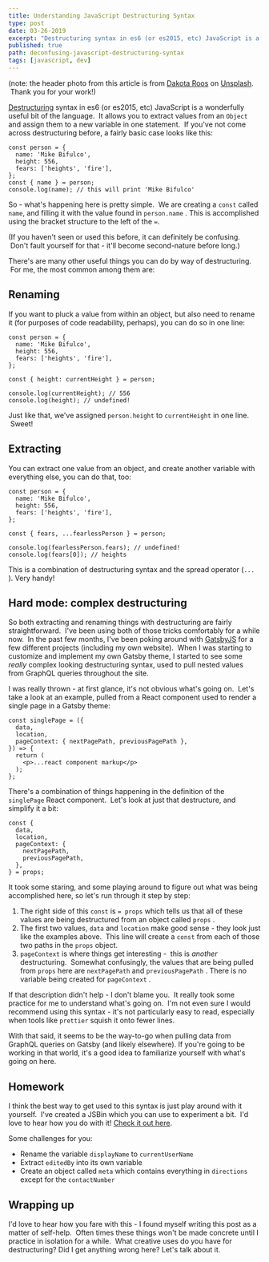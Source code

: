 ```yaml
---
title: Understanding JavaScript Destructuring Syntax
type: post
date: 03-26-2019
excerpt: "Destructuring syntax in es6 (or es2015, etc) JavaScript is a wonderfully useful bit of the language.  It allows you to extract values from an Object and assign them to a new variable in one statement -- but it can be confusing to read."
published: true
path: deconfusing-javascript-destructuring-syntax
tags: [javascript, dev]
---
```


(note: the header photo from this article is from [Dakota Roos](https://unsplash.com/photos/dSRhwPe6v9c?utm_source=unsplash&utm_medium=referral&utm_content=creditCopyText) on [Unsplash](https://unsplash.com/search/photos/structure?utm_source=unsplash&utm_medium=referral&utm_content=creditCopyText).  Thank you for your work!)

[Destructuring](https://developer.mozilla.org/en-US/docs/Web/JavaScript/Reference/Operators/Destructuring_assignment) syntax in es6 (or es2015, etc) JavaScript is a wonderfully useful bit of the language.  It allows you to extract values from an `Object` and assign them to a new variable in one statement.  If you've not come across destructuring before, a fairly basic case looks like this:

    const person = {
      name: 'Mike Bifulco',
      height: 556,
      fears: ['heights', 'fire'],
    };
    const { name } = person;
    console.log(name); // this will print 'Mike Bifulco'

So - what's happening here is pretty simple.  We are creating a `const` called `name`, and filling it with the value found in `person.name` . This is accomplished using the bracket structure to the left of the `=`.  

(If you haven't seen or used this before, it can definitely be confusing.  Don't fault yourself for that - it'll become second-nature before long.)

There's are many other useful things you can do by way of destructuring.  For me, the most common among them are:

## Renaming

If you want to pluck a value from within an object, but also need to rename it (for purposes of code readability, perhaps), you can do so in one line:

    const person = {
      name: 'Mike Bifulco',
      height: 556,
      fears: ['heights', 'fire'],
    };
    
    const { height: currentHeight } = person;
    
    console.log(currentHeight); // 556
    console.log(height); // undefined!

Just like that, we've assigned `person.height` to `currentHeight` in one line.  Sweet!

## Extracting

You can extract one value from an object, and create another variable with everything else, you can do that, too:

    const person = {
      name: 'Mike Bifulco',
      height: 556,
      fears: ['heights', 'fire'],
    };
    
    const { fears, ...fearlessPerson } = person;
    
    console.log(fearlessPerson.fears); // undefined!
    console.log(fears[0]); // heights

This is a combination of destructuring syntax and the spread operator (`...` ). Very handy!

## Hard mode: complex destructuring

So both extracting and renaming things with destructuring are fairly straightforward.  I've been using both of those tricks comfortably for a while now.  In the past few months, I've been poking around with [GatsbyJS](https://gatsbyjs.org) for a few different projects (including my own website).  When I was starting to customize and implement my own Gatsby theme, I started to see some _really_ complex looking destructuring syntax, used to pull nested values from GraphQL queries throughout the site.  

I was really thrown - at first glance, it's not obvious what's going on.  Let's take a look at an example, pulled from a React component used to render a single page in a Gatsby theme:

    const singlePage = ({
      data,
      location,
      pageContext: { nextPagePath, previousPagePath },
    }) => {
      return (
        <p>...react component markup</p>
      );
    };

There's a combination of things happening in the definition of the `singlePage` React component.  Let's look at just that destructure, and simplify it a bit:

    const {
      data,
      location,
      pageContext: {
        nextPagePath,
        previousPagePath,
      },
    } = props;

It took some staring, and some playing around to figure out what was being accomplished here, so let's run through it step by step:

1.  The right side of this `const` is `= props` which tells us that all of these values are being destructured from an object called `props` .
2.  The first two values, `data` and `location` make good sense - they look just like the examples above.  This line will create a `const` from each of those two paths in the `props` object.
3.  `pageContext` is where things get interesting -  this is _another_ destructuring.  Somewhat confusingly, the values that are being pulled from `props` here are `nextPagePath` and `previousPagePath` . There is no variable being created for `pageContext` .

If that description didn't help - I don't blame you.  It really took some practice for me to understand what's going on.  I'm not even sure I would recommend using this syntax - it's not particularly easy to read, especially when tools like `prettier` squish it onto fewer lines.  

With that said, it seems to be the way-to-go when pulling data from GraphQL queries on Gatsby (and likely elsewhere). If you're going to be working in that world, it's a good idea to familiarize yourself with what's going on here. 

## Homework

I think the best way to get used to this syntax is just play around with it yourself.  I've created a JSBin which you can use to experiment a bit.  I'd love to hear how you do with it! [Check it out here](https://jsbin.com/kifizij/2/edit?js,console).

Some challenges for you:

*   Rename the variable `displayName` to `currentUserName` 
*   Extract `editedBy` into its own variable
*   Create an object called `meta` which contains everything in `directions` except for the `contactNumber` 

  

## Wrapping up

I'd love to hear how you fare with this - I found myself writing this post as a matter of self-help.  Often times these things won't be made concrete until I practice in isolation for a while.  What creative uses do you have for destructuring? Did I get anything wrong here? Let's talk about it.
